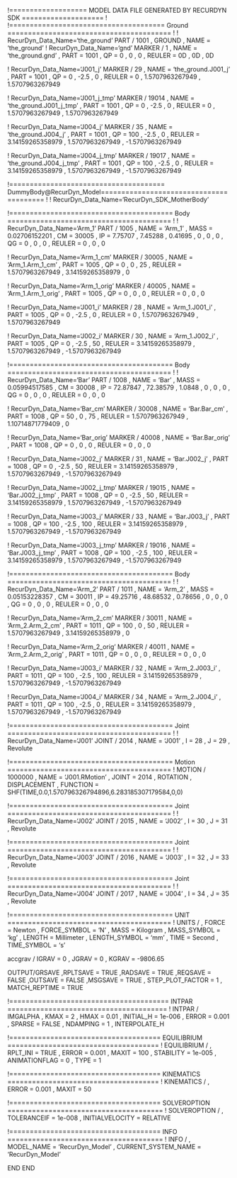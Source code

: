 ﻿!=================== MODEL DATA FILE GENERATED BY RECURDYN SDK ====================
!
!====================================== Ground ========================================
!
!                         RecurDyn_Data_Name='the_ground'
PART / 1001 , GROUND
, NAME = 'the_ground'
!                         RecurDyn_Data_Name='gnd'
MARKER / 1
, NAME = 'the_ground.gnd'
, PART = 1001
, QP = 0 , 0 , 0
, REULER = 0D , 0D , 0D
 
 


!                         RecurDyn_Data_Name='J001_j'
MARKER / 29
, NAME = 'the_ground.J001_j'
, PART = 1001
, QP = 0 , -2.5 , 0
, REULER = 0 , 1.5707963267949 , 1.5707963267949
 
 
!                         RecurDyn_Data_Name='J001_j_tmp'
MARKER / 19014
, NAME = 'the_ground.J001_j_tmp'
, PART = 1001
, QP = 0 , -2.5 , 0
, REULER = 0 , 1.5707963267949 , 1.5707963267949
 
 
!                         RecurDyn_Data_Name='J004_j'
MARKER / 35
, NAME = 'the_ground.J004_j'
, PART = 1001
, QP = 100 , -2.5 , 0
, REULER = 3.14159265358979 , 1.5707963267949 , -1.5707963267949
 
 
!                         RecurDyn_Data_Name='J004_j_tmp'
MARKER / 19017
, NAME = 'the_ground.J004_j_tmp'
, PART = 1001
, QP = 100 , -2.5 , 0
, REULER = 3.14159265358979 , 1.5707963267949 , -1.5707963267949
 
 
!====================================== DummyBody@RecurDyn_Model========================================
!
!                         RecurDyn_Data_Name='RecurDyn_SDK_MotherBody'


!======================================== Body ========================================
!
!                         RecurDyn_Data_Name='Arm_1'
PART / 1005
, NAME = 'Arm_1'
, MASS = 0.02706152201
, CM = 30005
, IP = 7.75707 , 7.45288 , 0.41695
, 0 , 0 , 0
, QG = 0 , 0 , 0
, REULER = 0 , 0 , 0
 
 
!                         RecurDyn_Data_Name='Arm_1_cm'
MARKER / 30005
, NAME = 'Arm_1.Arm_1_cm'
, PART = 1005
, QP = 0 , 0 , 25
, REULER = 1.5707963267949 , 3.14159265358979 , 0
 
 
!                         RecurDyn_Data_Name='Arm_1_orig'
MARKER / 40005
, NAME = 'Arm_1.Arm_1_orig'
, PART = 1005
, QP = 0 , 0 , 0
, REULER = 0 , 0 , 0
 
 
!                         RecurDyn_Data_Name='J001_i'
MARKER / 28
, NAME = 'Arm_1.J001_i'
, PART = 1005
, QP = 0 , -2.5 , 0
, REULER = 0 , 1.5707963267949 , 1.5707963267949
 
 
!                         RecurDyn_Data_Name='J002_i'
MARKER / 30
, NAME = 'Arm_1.J002_i'
, PART = 1005
, QP = 0 , -2.5 , 50
, REULER = 3.14159265358979 , 1.5707963267949 , -1.5707963267949
 
 
!======================================== Body ========================================
!
!                         RecurDyn_Data_Name='Bar'
PART / 1008
, NAME = 'Bar'
, MASS = 0.05994517585
, CM = 30008
, IP = 72.87847 , 72.38579 , 1.0848
, 0 , 0 , 0
, QG = 0 , 0 , 0
, REULER = 0 , 0 , 0
 
 
!                         RecurDyn_Data_Name='Bar_cm'
MARKER / 30008
, NAME = 'Bar.Bar_cm'
, PART = 1008
, QP = 50 , 0 , 75
, REULER = 1.5707963267949 , 1.10714871779409 , 0
 
 
!                         RecurDyn_Data_Name='Bar_orig'
MARKER / 40008
, NAME = 'Bar.Bar_orig'
, PART = 1008
, QP = 0 , 0 , 0
, REULER = 0 , 0 , 0
 
 
!                         RecurDyn_Data_Name='J002_j'
MARKER / 31
, NAME = 'Bar.J002_j'
, PART = 1008
, QP = 0 , -2.5 , 50
, REULER = 3.14159265358979 , 1.5707963267949 , -1.5707963267949
 
 
!                         RecurDyn_Data_Name='J002_j_tmp'
MARKER / 19015
, NAME = 'Bar.J002_j_tmp'
, PART = 1008
, QP = 0 , -2.5 , 50
, REULER = 3.14159265358979 , 1.5707963267949 , -1.5707963267949
 
 
!                         RecurDyn_Data_Name='J003_j'
MARKER / 33
, NAME = 'Bar.J003_j'
, PART = 1008
, QP = 100 , -2.5 , 100
, REULER = 3.14159265358979 , 1.5707963267949 , -1.5707963267949
 
 
!                         RecurDyn_Data_Name='J003_j_tmp'
MARKER / 19016
, NAME = 'Bar.J003_j_tmp'
, PART = 1008
, QP = 100 , -2.5 , 100
, REULER = 3.14159265358979 , 1.5707963267949 , -1.5707963267949
 
 
!======================================== Body ========================================
!
!                         RecurDyn_Data_Name='Arm_2'
PART / 1011
, NAME = 'Arm_2'
, MASS = 0.05153228357
, CM = 30011
, IP = 49.25716 , 48.68532 , 0.78656
, 0 , 0 , 0
, QG = 0 , 0 , 0
, REULER = 0 , 0 , 0
 
 
!                         RecurDyn_Data_Name='Arm_2_cm'
MARKER / 30011
, NAME = 'Arm_2.Arm_2_cm'
, PART = 1011
, QP = 100 , 0 , 50
, REULER = 1.5707963267949 , 3.14159265358979 , 0
 
 
!                         RecurDyn_Data_Name='Arm_2_orig'
MARKER / 40011
, NAME = 'Arm_2.Arm_2_orig'
, PART = 1011
, QP = 0 , 0 , 0
, REULER = 0 , 0 , 0
 
 
!                         RecurDyn_Data_Name='J003_i'
MARKER / 32
, NAME = 'Arm_2.J003_i'
, PART = 1011
, QP = 100 , -2.5 , 100
, REULER = 3.14159265358979 , 1.5707963267949 , -1.5707963267949
 
 
!                         RecurDyn_Data_Name='J004_i'
MARKER / 34
, NAME = 'Arm_2.J004_i'
, PART = 1011
, QP = 100 , -2.5 , 0
, REULER = 3.14159265358979 , 1.5707963267949 , -1.5707963267949
 
 
!======================================== Joint ========================================
!
!                         RecurDyn_Data_Name='J001'
JOINT / 2014
, NAME = 'J001'
, I = 28
, J = 29
, Revolute
 
 
!======================================== Motion ========================================
!
MOTION / 1000000
, NAME = 'J001.RMotion'
, JOINT = 2014
, ROTATION 
, DISPLACEMENT 
, FUNCTION = SHF(TIME,0.0,1.570796326794896,6.283185307179584,0,0)\
 
 
!======================================== Joint ========================================
!
!                         RecurDyn_Data_Name='J002'
JOINT / 2015
, NAME = 'J002'
, I = 30
, J = 31
, Revolute
 
 
!======================================== Joint ========================================
!
!                         RecurDyn_Data_Name='J003'
JOINT / 2016
, NAME = 'J003'
, I = 32
, J = 33
, Revolute
 
 
!======================================== Joint ========================================
!
!                         RecurDyn_Data_Name='J004'
JOINT / 2017
, NAME = 'J004'
, I = 34
, J = 35
, Revolute
 
 
!======================================== UNIT ========================================
!
UNITS / 
, FORCE = Newton
, FORCE_SYMBOL = 'N'
, MASS = Kilogram
, MASS_SYMBOL = 'kg'
, LENGTH = Millimeter
, LENGTH_SYMBOL = 'mm'
, TIME = Second
, TIME_SYMBOL = 's'


accgrav /  IGRAV = 0
, JGRAV = 0
, KGRAV = -9806.65


OUTPUT/GRSAVE
,RPLTSAVE = TRUE
,RADSAVE = TRUE
,REQSAVE = FALSE
,OUTSAVE = FALSE
,MSGSAVE = TRUE
, STEP_PLOT_FACTOR = 1
, MATCH_REPTIME = TRUE


!======================================= INTPAR =======================================
!
INTPAR / IMGALPHA
, KMAX = 2
, HMAX = 0.01
, INITIAL_H = 1e-006
, ERROR = 0.001
, SPARSE = FALSE
, NDAMPING = 1
, INTERPOLATE_H


!===================================== EQUILIBRIUM =====================================
!
EQUILIBRIUM /
, RPLT_INI = TRUE
, ERROR = 0.001
, MAXIT = 100
, STABILITY = 1e-005
, ANIMATIONFLAG = 0
, TYPE = 1


!===================================== KINEMATICS =====================================
!
KINEMATICS /
, ERROR = 0.001
, MAXIT = 50




!===================================== SOLVEROPTION ======================================
!
SOLVEROPTION /
, TOLERANCEIF  = 1e-008
, INITIALVELOCITY  = RELATIVE


!===================================== INFO ======================================
!
INFO /
, MODEL_NAME = 'RecurDyn_Model'
, CURRENT_SYSTEM_NAME = 'RecurDyn_Model'


END
END
